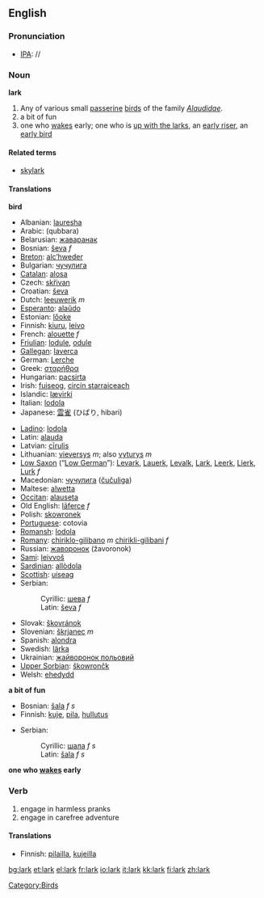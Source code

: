 ==English==
===Pronunciation===
*[[w:IPA|IPA]]: /{{IPAchar|ˈlɑːk}}/

===Noun===
'''lark'''
#Any of various small [[passerine]] [[bird]]s of the family ''[[Alaudidae]]''.
#a bit of fun
#one who [[wake]]s early; one who is [[up with the larks]], an [[early riser]], an [[early bird]]

====Related terms====
*[[skylark]]

====Translations====
'''bird'''
{{top}}
*Albanian: [[lauresha]]
*Arabic: {{ARchar|[[قبرة|قبّرة]]}} (qubbara)
*Belarusian: [[жаваранак]]
*Bosnian: [[ševa]] ''f''
*[[Breton]]: [[alc’hweder]]
*Bulgarian: [[чучулига]]
*[[Catalan]]: [[alosa]]
*Czech: [[skřivan]]
*Croatian: [[ševa]]
*Dutch:  [[leeuwerik]] ''m''
*[[Esperanto]]: [[alaŭdo]]
*Estonian: [[lőoke]]
*Finnish: [[kiuru]], [[leivo]]
*French: [[alouette]] ''f''
*[[Friulian]]: [[lodule]], [[odule]]
*[[Gallegan]]: [[laverca]]
*German: [[Lerche]]
*Greek: [[σταρήθρα]]
*Hungarian: [[pacsirta]]
*Irish: [[fuiseog]], [[circín starraiceach]]
*Islandic: [[lævirki]]
*Italian: [[lodola]]
*Japanese: [[雲雀]] (ひばり, hibari)
{{mid}}
*[[Ladino]]: [[lodola]]
*Latin: [[alauda]]
*Latvian: [[cīrulis]]
*Lithuanian: [[vieversys]] ''m''; also [[vyturys]] ''m''
*[[Low Saxon]] (“[[Low German]]”): [[Levark]], [[Lauerk]], [[Levalk]], [[Lark]], [[Leerk]], [[Lierk]], [[Lurk]] ''f''
*Macedonian: [[чучулига]] ([[čučuliga]])
*Maltese: [[alwetta]]
*[[Occitan]]: [[alauseta]]
*Old English: [[laferce|lāferce]] ''f''
*Polish: [[skowronek]]
*[[Portuguese]]: cotovia {{f}}
*[[Romansh]]: [[lodola]]
*[[Romany]]: [[chiriklo-gilibano]] ''m'' [[chirikli-gilibani]] ''f''
*Russian: [[жаворонок]] (žavoronok)
*[[Sami]]: [[leivvoš]]
*[[Sardinian]]: [[allòdola]]
*[[Scottish]]: [[uiseag]]
*Serbian:
*:Cyrillic: [[шева]] ''f''
*:Latin: [[ševa]] ''f''
*Slovak: [[škovránok]]
*Slovenian: [[škrjanec]] ''m''
*Spanish: [[alondra]]
*Swedish: [[lärka]]
*Ukrainian: [[жайворонок польовий]]
*[[Upper Sorbian]]: [[škowrončk]]
*Welsh: [[ehedydd]]
{{bottom}}

'''a bit of fun'''
{{top}}
*Bosnian: [[šala]] ''f s''
*Finnish: [[kuje]], [[pila]], [[hullutus]]
{{mid}}
*Serbian:
*:Cyrillic: [[шала]] ''f s''
*:Latin: [[šala]] ''f s''
{{bottom}}

'''one who [[wake]]s early'''
{{top}}
{{mid}}
{{bottom}}

===Verb===
{{en-verb}}
#engage in harmless pranks
#engage in carefree adventure

====Translations====
{{top}}
*Finnish: [[pilailla]], [[kujeilla]]
{{mid}}
{{bottom}}

[[Category:Birds]]

[[bg:lark]]
[[et:lark]]
[[el:lark]]
[[fr:lark]]
[[io:lark]]
[[it:lark]]
[[kk:lark]]
[[fi:lark]]
[[zh:lark]]